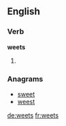 
==English==

===Verb===
'''weets'''

# {{en-third-person singular of|weet}}

===Anagrams===
* [[sweet#English|sweet]]
* [[weest#English|weest]]

[[de:weets]]
[[fr:weets]]